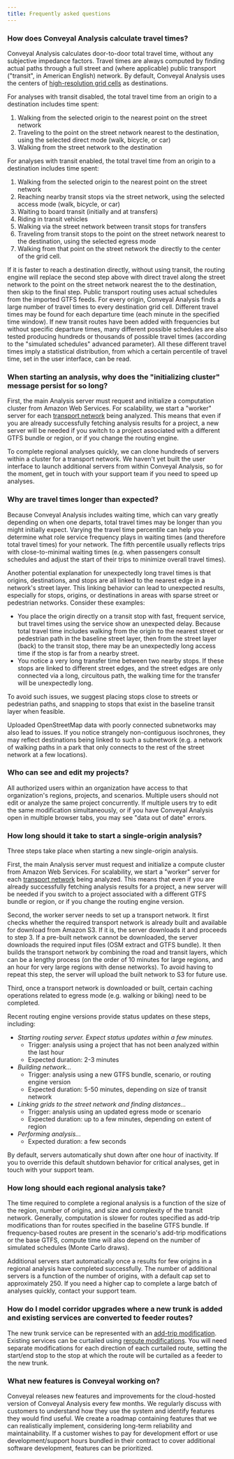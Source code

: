 ```yaml
---
title: Frequently asked questions
---
```


### How does Conveyal Analysis calculate travel times?

Conveyal Analysis calculates door-to-door total travel time, without any subjective impedance factors. Travel times are always computed by finding actual paths through a full street and (where applicable) public transport ("transit", in American English) network. By default, Conveyal Analysis uses the centers of [high-resolution grid cells](/analysis/methodology#spatial-grid) as destinations.

For analyses with transit disabled, the total travel time from an origin to a destination includes time spent:

1. Walking from the selected origin to the nearest point on the street network
1. Traveling to the point on the street network nearest to the destination, using the selected direct mode (walk, bicycle, or car)
1. Walking from the street network to the destination

For analyses with transit enabled, the total travel time from an origin to a destination includes time spent:

1. Walking from the selected origin to the nearest point on the street network
1. Reaching nearby transit stops via the street network, using the selected access mode (walk, bicycle, or car)
1. Waiting to board transit (initially and at transfers)
1. Riding in transit vehicles
1. Walking via the street network between transit stops for transfers
1. Traveling from transit stops to the point on the street network nearest to the destination, using the selected egress mode
1. Walking from that point on the street network the directly to the center of the grid cell.

If it is faster to reach a destination directly, without using transit, the routing engine will replace the second step above with direct travel along the street network to the point on the street network nearest the to the destination, then skip to the final step. Public transport routing uses actual schedules from the imported GTFS feeds. For every origin, Conveyal Analysis finds a large number of travel times to every destination grid cell. Different travel times may be found for each departure time (each minute in the specified time window). If new transit routes have been added with frequencies but without specific departure times, many different possible schedules are also tested producing hundreds or thousands of possible travel times (according to the "simulated schedules" advanced parameter). All these different travel times imply a statistical distribution, from which a certain percentile of travel time, set in the user interface, can be read.

### When starting an analysis, why does the "initializing cluster" message persist for so long?

First, the main Analysis server must request and initialize a computation cluster from Amazon Web Services. For scalability, we start a "worker" server for each [transport network](/glossary#transport-network) being analyzed. This means that even if you are already successfully fetching analysis results for a project, a new server will be needed if you switch to a project associated with a different GTFS bundle or region, or if you change the routing engine. 

To complete regional analyses quickly, we can clone hundreds of servers within a cluster for a transport network. We haven't yet built the user interface to launch additional servers from within Conveyal Analysis, so for the moment, get in touch with your support team if you need to speed up analyses.

### Why are travel times longer than expected?

Because Conveyal Analysis includes waiting time, which can vary greatly depending on when one departs, total travel times may be longer than you might initially expect. Varying the travel time percentile can help you determine what role service frequency plays in waiting times (and therefore total travel times) for your network. The fifth percentile usually reflects trips with close-to-minimal waiting times (e.g. when passengers consult schedules and adjust the start of their trips to minimize overall travel times).

Another potential explanation for unexpectedly long travel times is that origins, destinations, and stops are all linked to the nearest edge in a network's street layer. This linking behavior can lead to unexpected results, especially for stops, origins, or destinations in areas with sparse street or pedestrian networks. Consider these examples:

- You place the origin directly on a transit stop with fast, frequent service, but travel times using the service show an unexpected delay. Because total travel time includes walking from the origin to the nearest street or pedestrian path in the baseline street layer, then from the street layer (back) to the transit stop, there may be an unexpectedly long access time if the stop is far from a nearby street.
- You notice a very long transfer time between two nearby stops. If these stops are linked to different street edges, and the street edges are only connected via a long, circuitous path, the walking time for the transfer will be unexpectedly long.

To avoid such issues, we suggest placing stops close to streets or pedestrian paths, and snapping to stops that exist in the baseline transit layer when feasible.

Uploaded OpenStreetMap data with poorly connected subnetworks may also lead to issues. If you notice strangely non-contiguous isochrones, they may reflect destinations being linked to such a subnetwork (e.g. a network of walking paths in a park that only connects to the rest of the street network at a few locations).

### Who can see and edit my projects?

All authorized users within an organization have access to that organization's regions, projects, and scenarios. Multiple users should not edit or analyze the same project concurrently. If multiple users try to edit the same modification simultaneously, or if you have Conveyal Analysis open in multiple browser tabs, you may see "data out of date" errors.

### How long should it take to start a single-origin analysis?

Three steps take place when starting a new single-origin analysis.

First, the main Analysis server must request and initialize a compute cluster from Amazon Web Services. For scalability, we start a "worker" server for each [transport network](/glossary#transport-network) being analyzed. This means that even if you are already successfully fetching analysis results for a project, a new server will be needed if you switch to a project associated with a different GTFS bundle or region, or if you change the routing engine version.

Second, the worker server needs to set up a transport network. It first checks whether the required transport network is already built and available for download from Amazon S3. If it is, the server downloads it and proceeds to step 3. If a pre-built network cannot be downloaded, the server downloads the required input files (OSM extract and GTFS bundle). It then builds the transport network by combining the road and transit layers, which can be a lengthy process (on the order of 10 minutes for large regions, and an hour for very large regions with dense networks). To avoid having to repeat this step, the server will upload the built network to S3 for future use.

Third, once a transport network is downloaded or built, certain caching operations related to egress mode (e.g. walking or biking) need to be completed.

Recent routing engine versions provide status updates on these steps, including:

- _Starting routing server. Expect status updates within a few minutes._
  - Trigger: analysis using a project that has not been analyzed within the last hour
  - Expected duration: 2-3 minutes
- _Building network..._
  - Trigger: analysis using a new GTFS bundle, scenario, or routing engine version
  - Expected duration: 5-50 minutes, depending on size of transit network
- _Linking grids to the street network and finding distances..._
  - Trigger: analysis using an updated egress mode or scenario
  - Expected duration: up to a few minutes, depending on extent of region
- _Performing analysis..._
  - Expected duration: a few seconds

By default, servers automatically shut down after one hour of inactivity. If you to override this default shutdown behavior for critical analyses, get in touch with your support team.

### How long should each regional analysis take?

The time required to complete a regional analysis is a function of the size of the region, number of origins, and size and complexity of the transit network. Generally, computation is slower for routes specified as add-trip modifications than for routes specified in the baseline GTFS bundle. If frequency-based routes are present in the scenario's add-trip modifications or the base GTFS, compute time will also depend on the number of simulated schedules (Monte Carlo draws).

Additional servers start automatically once a results for few origins in a regional analysis have completed successfully. The number of additional servers is a function of the number of origins, with a default cap set to approximately 250. If you need a higher cap to complete a large batch of analyses quickly, contact your support team.

### How do I model corridor upgrades where a new trunk is added and existing services are converted to feeder routes?

The new trunk service can be represented with an
[add-trip modification](/edit-scenario/modifications#add-trip-pattern). Existing services can be curtailed using [reroute modifications](/edit-scenario/modifications#reroute). You will need separate modifications for each direction of each curtailed route, setting the start/end stop to the stop at which the route will be curtailed as a feeder to the new trunk.

### What new features is Conveyal working on?

Conveyal releases new features and improvements for the cloud-hosted version of Conveyal Analysis every few months. We regularly discuss with customers to understand how they use the system and identify features they would find useful. We create a roadmap containing features that we can realistically implement, considering long-term reliability and maintainability. If a customer wishes to pay for development effort or use development/support hours bundled in their contract to cover additional software development, features can be prioritized.
